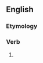 ==English==

===Etymology===
{{suffix|accept|eth}}

===Verb===
{{en-verb form}}

# {{archaic third-person singular of|accept}}
